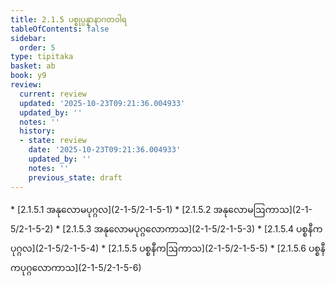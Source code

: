 ```yaml
---
title: 2.1.5 ပစ္စုပ္ပန္နာနာဂတဝါရ
tableOfContents: false
sidebar:
  order: 5
type: tipitaka
basket: ab
book: y9
review:
  current: review
  updated: '2025-10-23T09:21:36.004933'
  updated_by: ''
  notes: ''
  history:
  - state: review
    date: '2025-10-23T09:21:36.004933'
    updated_by: ''
    notes: ''
    previous_state: draft
---
```



<ReviewStatus review={frontmatter.review} showDetails={true} />

<HypothesisAnnotation frontmatter={frontmatter} />

<DynamicBreadcrumb />



<TableOfContents book="y9" section="2.1.5">
* [2.1.5.1 အနုလောမပုဂ္ဂလ](2-1-5/2-1-5-1)
* [2.1.5.2 အနုလောမဩကာသ](2-1-5/2-1-5-2)
* [2.1.5.3 အနုလောမပုဂ္ဂလောကာသ](2-1-5/2-1-5-3)
* [2.1.5.4 ပစ္စနီကပုဂ္ဂလ](2-1-5/2-1-5-4)
* [2.1.5.5 ပစ္စနီကဩကာသ](2-1-5/2-1-5-5)
* [2.1.5.6 ပစ္စနီကပုဂ္ဂလောကာသ](2-1-5/2-1-5-6)
</TableOfContents>